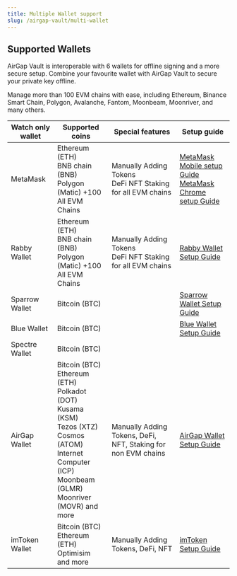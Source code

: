 ```yaml
---
title: Multiple Wallet support
slug: /airgap-vault/multi-wallet
---
```


## Supported Wallets

AirGap Vault is interoperable with 6 wallets for offline signing and a more secure setup. Combine your favourite wallet with AirGap Vault to secure your private key offline.

Manage more than 100 EVM chains with ease, including Ethereum, Binance Smart Chain, Polygon, Avalanche, Fantom, Moonbeam, Moonriver, and many others.

| **Watch only wallet** | **Supported coins**                                                                                                                                                                                  | **Special features**                                             | **Setup guide**                                                                                              |
| --------------------- | ---------------------------------------------------------------------------------------------------------------------------------------------------------------------------------------------------- | ---------------------------------------------------------------- | ------------------------------------------------------------------------------------------------------------ |
| MetaMask              | Ethereum (ETH) <br/> BNB chain (BNB) <br/> Polygon (Matic) +100 <br/> All EVM Chains                                                                                                                 | Manually Adding Tokens <br/> DeFi NFT Staking for all EVM chains | [MetaMask Mobile setup Guide](/guides/metamask)<br/> [MetaMask Chrome setup Guide](/guides/metamask-mobile/) |
| Rabby Wallet          | Ethereum (ETH) <br/> BNB chain (BNB) <br/> Polygon (Matic) +100 <br/> All EVM Chains                                                                                                                 | Manually Adding Tokens <br/> DeFi NFT Staking for all EVM chains | [Rabby Wallet Setup Guide](/guides/rabby)                                                                    |
| Sparrow Wallet        | Bitcoin (BTC)                                                                                                                                                                                        |                                                                  | [Sparrow Wallet Setup Guide](/guides/sparrow)                                                                |
| Blue Wallet           | Bitcoin (BTC)                                                                                                                                                                                        |                                                                  | [Blue Wallet Setup Guide](/guides/bluewallet)                                                                |
| Spectre Wallet        | Bitcoin (BTC)                                                                                                                                                                                        |                                                                  |                                                                                                              |
| AirGap Wallet         | Bitcoin (BTC) <br/> Ethereum (ETH) <br/> Polkadot (DOT) <br/> Kusama (KSM) <br/> Tezos (XTZ) <br/> Cosmos (ATOM) <br/> Internet Computer (ICP) <br/> Moonbeam (GLMR) <br/> Moonriver (MOVR) and more | Manually Adding Tokens, DeFi, NFT, Staking for non EVM chains    | [AirGap Wallet Setup Guide](/guides/step-by-step-guide/)                                                     |
| imToken Wallet        | Bitcoin (BTC) <br/> Ethereum (ETH) <br/> Optimisim <br/> and more                                                                                                                                    | Manually Adding Tokens, DeFi, NFT                                | [imToken Setup Guide](/guides/imToken/)                                                                      |
